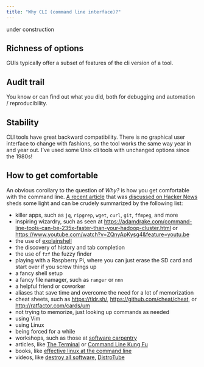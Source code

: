 ```yaml
---
title: "Why CLI (command line interface)?"
---
```


under construction

## Richness of options
GUIs typically offer a subset of features of the cli version of a tool.

## Audit trail
You know or can find out what you did, both for debugging and automation / reproducibility.

## Stability
CLI tools have great backward compatibility. There is no graphical user interface to change with fashions, so the tool works the same way year in and year out. I've used some Unix cli tools with unchanged options since the 1980s!

## How to get comfortable
An obvious corollary to the question of *Why?* is how you get comfortable with the command line.
[A recent article](https://jvns.ca/blog/2023/08/08/what-helps-people-get-comfortable-on-the-command-line-/)
that was
[discussed on Hacker News](https://news.ycombinator.com/item?id=37048397)
sheds some light and can be crudely summarized by the following list:

- killer apps, such as `jq`, `ripgrep`, `wget`, `curl`, `git`, `ffmpeg`, and more
- inspiring wizardry, such as seen at [https://adamdrake.com/command-line-tools-can-be-235x-faster-than-your-hadoop-cluster.html](https://adamdrake.com/command-line-tools-can-be-235x-faster-than-your-hadoop-cluster.html) or [https://www.youtube.com/watch?v=ZQnyApKysg4&feature=youtu.be](https://www.youtube.com/watch?v=ZQnyApKysg4&feature=youtu.be)
- the use of [explainshell](https://explainshell.com/)
- the discovery of history and tab completion
- the use of `fzf` the fuzzy finder
- playing with a Raspberry Pi, where you can just erase the SD card and start over if you screw things up
- a fancy shell setup
- a fancy file namager, such as `ranger` or `nnn`
- a helpful friend or coworker
- aliases that save time and overcome the need for a lot of memorization
- cheat sheets, such as [https://tldr.sh/](https://tldr.sh/), [https://github.com/cheat/cheat](https://github.com/cheat/cheat), or [http://ratfactor.com/cards/um](http://ratfactor.com/cards/um)
- not trying to memorize, just looking up commands as needed
- using Vim
- using Linux
- being forced for a while
- workshops, such as those at [software carpentry](https://software-carpentry.org/)
- articles, like [The Terminal](https://furbo.org/2014/09/03/the-terminal/) or [Command Line Kung Fu](http://blog.commandlinekungfu.com/)
- books, like [effective linux at the command line](https://www.oreilly.com/library/view/efficient-linux-at/9781098113391/)
- videos, like [destroy all software](https://www.destroyallsoftware.com/screencasts), [DistroTube](https://www.youtube.com/@DistroTube)


